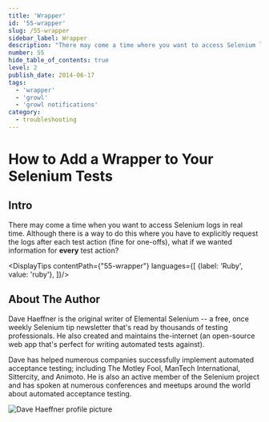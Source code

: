```yaml
---
title: 'Wrapper'
id: '55-wrapper'
slug: /55-wrapper
sidebar_label: Wrapper
description: "There may come a time where you want to access Selenium logs in real time. Although there is a way to do this where you have to explicitly request the logs after each test action, what if we wanted information for every test action?"
number: 55
hide_table_of_contents: true
level: 2
publish_date: 2014-06-17
tags:
  - 'wrapper'
  - 'growl'
  - 'growl notifications'
category:
  - troubleshooting
---
```


# How to Add a Wrapper to Your Selenium Tests

## Intro

There may come a time when you want to access Selenium logs in real time. Although there is a way to do this where
you have to explicitly request the logs after each test action (fine for one-offs), what if we wanted information
for **every** test action?



<DisplayTips contentPath={"55-wrapper"} languages={[
    {label: 'Ruby', value: 'ruby'},
]}/>


## About The Author

Dave Haeffner is the original writer of Elemental Selenium -- a free, once weekly Selenium tip newsletter that's read
by thousands of testing professionals. He also created and maintains the-internet (an open-source web app that's
perfect for writing automated tests against).

Dave has helped numerous companies successfully implement automated acceptance testing; including The Motley Fool,
ManTech International, Sittercity, and Animoto. He is also an active member of the Selenium project and has spoken
at numerous conferences and meetups around the world about automated acceptance testing.

![Dave Haeffner profile picture](/img/authors/dave-haeffner.jpeg#author-img 'a title')


